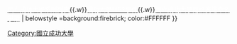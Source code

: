 {{Navbox
| name  = 國立成功大學
| title = [[國立成功大學|<span style="color:#FFFFFF;">國立成功大學</span>]]
| titlestyle = background:firebrick; color:#FFFFFF
| groupstyle = background:firebrick; color:#FFFFFF
| listclass = hlist
| state = collapsed
| style = width: 100%
| group1= 學院
| list1 =* [[國立成功大學文學院|文學院]]
* [[國立成功大學理學院|理學院]]
* [[國立成功大學工學院|工學院]]
* [[國立成功大學醫學院|醫學院]]
* [[國立成功大學電機資訊學院|電機資訊學院]]
* [[國立成功大學管理學院|管理學院]]
* [[國立成功大學社會科學院|社會科學院]]
* [[國立成功大學規劃與設計學院|規劃與設計學院]]
* [[國立成功大學生物科學與科技學院|生物科學與科技學院]]
| group2=校區
| list2 =* [[國立成功大學光復校區|光復校區]]
* [[國立成功大學成功校區|成功校區]]
* [[國立成功大學成杏校區|成杏校區]]
* [[國立成功大學自強校區|自強校區]]
* [[國立成功大學力行校區|力行校區]]
* [[國立成功大學敬業校區|敬業校區]]
* [[國立成功大學勝利校區|勝利校區]]
* [[國立成功大學安南校區|安南校區]]
* [[國立成功大學歸仁校區|歸仁校區]]
* [[國立成功大學斗六校區|斗六校區]]
* [[國立成功大學東寧校區|東寧校區]]
| group3=附設機關
| list3 =* [[國立成功大學附設高級工業職業進修學校|附設高級工業職業進修學校]]
* 醫學院附設醫院（[[國立成功大學醫學院附設醫院|總院]]、[[國立成功大學醫學院附設醫院斗六分院|斗六分院]]）
* [[國立成功大學附設臺南市私立員工子女幼兒園|附設臺南市私立員工子女幼兒園]]
| group4=校際聯盟
| list4 =* [[臺灣綜合大學系統]]
* [[正興城灣盃]]
| group5=校內古蹟
| list5 =[[原臺南高等工業學校校舍]]（[[國立成功大學博物館|博物館]]、格致堂、物理系）
* [[原日軍步兵第二聯隊營舍]]（歷史系、工設系、藝術所）
* [[原日軍臺南衛戍病院]]（臺文系）
* [[臺灣府城城垣殘蹟]]
* [[原臺灣省立成功大學總圖書館]]（K館）
| below  =<span class="nowrap">相關條目：[[國立成功大學校友列表|<span style="color:#FFFFFF;">國立成功大學校友列表</span>]]{{.w}}[[國立成功大學系所列表|<span style="color:#FFFFFF;">國立成功大學系所列表</span>]]{{.w}}[[成功大學MP3事件|<span style="color:#FFFFFF;">成功大學MP3事件</span>]]{{.w}}[[國立成功大學南榕廣場命名爭議|<span style="color:#FFFFFF;">國立成功大學南榕廣場命名爭議</span>]]</span>
| belowstyle =background:firebrick; color:#FFFFFF
}}<noinclude>
[[Category:國立成功大學]]
</noinclude>